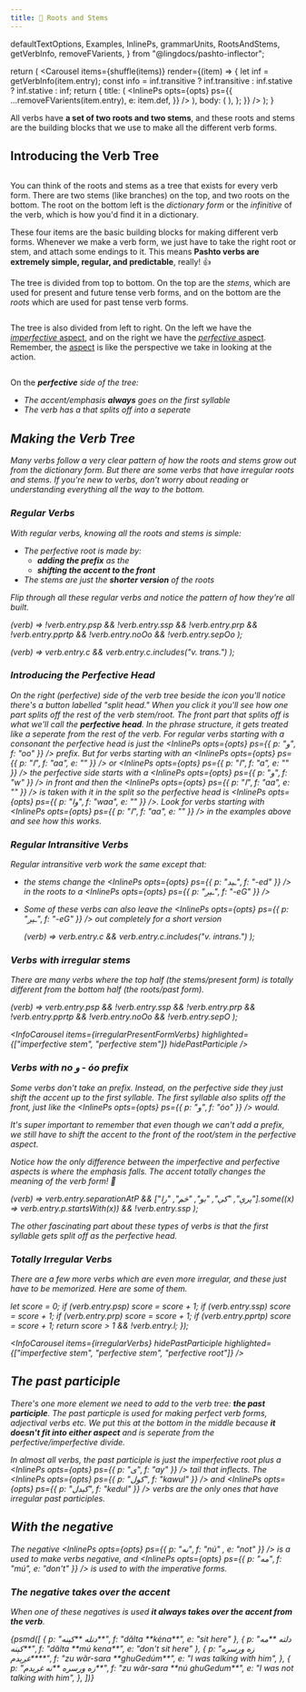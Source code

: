 ```yaml
---
title: 🌳 Roots and Stems
---
```


  defaultTextOptions,
  Examples,
  InlinePs,
  grammarUnits,
  RootsAndStems,
  getVerbInfo,
  removeFVarients,
} from "@lingdocs/pashto-inflector";



  return (
    <Carousel
      items={shuffle(items)}
      render={(item) => {
        let inf = getVerbInfo(item.entry);
        const info = inf.transitive
          ? inf.transitive
          : inf.stative
          ? inf.stative
          : inf;
        return {
          title: (
            <InlinePs
              opts={opts}
              ps={{
                ...removeFVarients(item.entry),
                e: item.def,
              }}
            />
          ),
          body: (
            <RootsAndStems
              info={info}
              textOptions={opts}
              highlighted={highlighted}
              hidePastParticiple={hidePastParticiple}
            />
          ),
        };
      }}
    />
  );
}

All verbs have **a set of two roots and two stems**, and these roots and stems are the building blocks that we use to make all the different verb forms.

## Introducing the Verb Tree

<div style={{ maxWidth: "350px", margin: "0 auto" }}>
  <img src={verbTreeBase} alt="" className="img-fluid" />
</div>

You can think of the roots and stems as a tree that exists for every verb form. There are two stems (like branches) on the top, and two roots on the bottom. The root on the bottom left is the _dictionary form_ or the _infinitive_ of the verb, which is how you'd find it in a dictionary.

These four items are the basic building blocks for making different verb forms. Whenever we make a verb form, we just have to take the right root or stem, and attach some endings to it. This means **Pashto verbs are extremely simple, regular, and predictable**, really! 👍

The tree is divided from top to bottom. On the top are the _stems_, which are used for present and future tense verb forms, and on the bottom are the _roots_ which are used for past tense verb forms.

<div className="mb-4" style={{ maxWidth: "500px", margin: "0 auto" }}>
  <img src={verbTreePastPresent} alt="" className="img-fluid" />
</div>

The tree is also divided from left to right. On the left we have the [_imperfective_ aspect](/verbs/verb-aspect/#i-classnamefas-fa-video--imperfective-aspect), and on the right we have the [_perfective_ aspect](/verbs/verb-aspect/#i-classnamefas-fa-camera--perfective-aspect). Remember, the [aspect](/verbs/verb-aspect/) is like the perspective we take in looking at the action.

<div className="mb-4" style={{ maxWidth: "400px", margin: "0 auto" }}>
  <img src={verbTreeImperfectivePerfective} alt="" className="img-fluid" />
</div>

On the <i className="fas fa-camera" /> **perfective** side of the tree:

- The accent/emphasis **always** goes on the first syllable
- The verb has a <PerfectiveHead /> that splits off into a seperate <BlockTerm />

## Making the Verb Tree

Many verbs follow a very clear pattern of how the roots and stems grow out from the dictionary form. But there are some verbs that have irregular roots and stems. If you're new to verbs, don't worry about reading or understanding everything all the way to the bottom.

### Regular Verbs

With regular verbs, knowing all the roots and stems is simple:

- The perfective root is made by:
  - **adding the <InlinePs opts={opts} ps={grammarUnits.ooPrefix} /> prefix** as the <PerfectiveHead />
  - **shifting the accent to the front**
- The stems are just the **shorter version** of the roots

Flip through all these regular verbs and notice the pattern of how they're all built.

  (verb) =>
    !verb.entry.psp &&
    !verb.entry.ssp &&
    !verb.entry.prp &&
    !verb.entry.pprtp &&
    !verb.entry.noOo &&
    !verb.entry.sepOo
);

  (verb) => verb.entry.c && verb.entry.c.includes("v. trans.")
);

<InfoCarousel items={regularTrans} hidePastParticiple />

### Introducing the Perfective Head

On the right (perfective) side of the verb tree beside the <i className="fas fa-camera" /> icon you'll notice there's a button labelled "split head." When you click it you'll see how one part splits off the rest of the verb stem/root. The front part that splits off is what we'll call the **perfective head**. In the phrase structure, it gets treated like a seperate <BlockTerm /> from the rest of the verb. For regular verbs starting with a consonant the perfective head is just the <InlinePs opts={opts} ps={{ p: "و", f: "oo" }} /> prefix. But for verbs starting with an <InlinePs opts={opts} ps={{ p: "ا", f: "aa", e: "" }} /> or <InlinePs opts={opts} ps={{ p: "ا", f: "a", e: "" }} /> the perfective side starts with a <InlinePs opts={opts} ps={{ p: "و", f: "w" }} /> in front and then the <InlinePs opts={opts} ps={{ p: "ا", f: "aa", e: "" }} /> is taken with it in the split so the perfective head is <InlinePs opts={opts} ps={{ p: "وا", f: "waa", e: "" }} />. Look for verbs starting with <InlinePs opts={opts} ps={{ p: "ا", f: "aa", e: "" }} /> in the examples above and see how this works.

### Regular Intransitive Verbs

Regular intransitive verb work the same except that:

- the stems change the <InlinePs opts={opts} ps={{ p: "ـېد", f: "-ed" }} /> in the roots to a <InlinePs opts={opts} ps={{ p: "ـېږ", f: "-eG" }} />
- Some of these verbs can also leave the <InlinePs opts={opts} ps={{ p: "ـېږ", f: "-eG" }} /> out completely for a short version

  (verb) => verb.entry.c && verb.entry.c.includes("v. intrans.")
);

<InfoCarousel items={regularIntrans} hidePastParticiple />

### Verbs with irregular stems

There are many verbs where the top half (the stems/present form) is totally different from the bottom half (the roots/past form).

  (verb) =>
    verb.entry.psp &&
    !verb.entry.ssp &&
    !verb.entry.prp &&
    !verb.entry.pprtp &&
    !verb.entry.noOo &&
    !verb.entry.sepO
);

<InfoCarousel
  items={irregularPresentFormVerbs}
  highlighted={["imperfective stem", "perfective stem"]}
  hidePastParticiple
/>

### Verbs with no و - óo prefix

Some verbs don't take an <InlinePs opts={opts} ps={grammarUnits.ooPrefix} /> prefix. Instead, on the perfective side they just shift the accent up to the first syllable. The first syllable also splits off the front, just like the <InlinePs opts={opts} ps={{ p: "و", f: "óo" }} /> would.

It's super important to remember that even though we can't add a <InlinePs opts={opts} ps={grammarUnits.ooPrefix} /> prefix, we still have to shift the accent to the front of the root/stem in the perfective aspect.

Notice how the only difference between the imperfective and perfective aspects is where the emphasis falls. The accent totally changes the meaning of the verb form! 🤯

  (verb) =>
    verb.entry.separationAtP &&
    ["پرې", "کې", "بو", "څم", "را"].some((x) => verb.entry.p.startsWith(x)) &&
    !verb.entry.ssp
);

The other fascinating part about these types of verbs is that the first syllable gets split off as the <Link to="/verbs/roots-and-stems/#introducing-the-perfective-head">perfective head</Link>.

<InfoCarousel items={separableVerbs} hidePastParticiple />

### Totally Irregular Verbs

There are a few more verbs which are even more irregular, and these just have to be memorized. Here are some of them.

  let score = 0;
  if (verb.entry.psp) score = score + 1;
  if (verb.entry.ssp) score = score + 1;
  if (verb.entry.prp) score = score + 1;
  if (verb.entry.pprtp) score = score + 1;
  return score > 1 && !verb.entry.l;
});

<InfoCarousel
  items={irregularVerbs}
  hidePastParticiple
  highlighted={["imperfective stem", "perfective stem", "perfective root"]}
/>

## The past participle

There's one more element we need to add to the verb tree: **the past participle**. The past particple is used for making perfect verb forms, adjectival verbs etc. We put this at the bottom in the middle because **it doesn't fit into either aspect** and is seperate from the perfective/imperfective divide.

In almost all verbs, the past participle is just the imperfective root plus a <InlinePs opts={opts} ps={{ p: "ی", f: "ay" }} /> tail that inflects. The <InlinePs opts={opts} ps={{ p: "کول", f: "kawul" }} /> and <InlinePs opts={opts} ps={{ p: "کېدل", f: "kedul" }} /> verbs are the only ones that have irregular past participles.

<InfoCarousel items={verbs} />

## With the negative

The negative <InlinePs opts={opts} ps={{ p: "نه", f: "nú" , e: "not" }} /> is a <BlockTerm /> used to make verbs negative, and <InlinePs opts={opts} ps={{ p: "مه", f: "mú", e: "don't" }} /> is used to with the imperative forms.

### The negative takes over the accent

When one of these negatives is used **it always takes over the accent from the verb**.

<Examples opts={opts}>
  {psmd([
    { p: "دتله **کېنه**", f: "dălta **kéna**", e: "sit here" },
    { p: "دلته **مه کېنه**", f: "dălta **mú kena**", e: "don't sit here" },
    {
      p: "زه ورسره **غږېدم**",
      f: "zu wăr-sara **ghuGedúm**",
      e: "I was talking with him",
    },
    {
      p: "زه ورسره **نه غږېدم**",
      f: "zu wăr-sara **nú ghuGedum**",
      e: "I was not talking with him",
    },
  ])}
</Examples>
